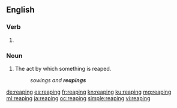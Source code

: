 ==English==

===Verb===
{{head|en|present participle}}

# {{present participle of|reap|lang=en|nocat=1}}

===Noun===
{{en-noun}}

# The act by which something is reaped.
#: ''sowings and '''reapings'''''

[[de:reaping]]
[[es:reaping]]
[[fr:reaping]]
[[kn:reaping]]
[[ku:reaping]]
[[mg:reaping]]
[[ml:reaping]]
[[ja:reaping]]
[[oc:reaping]]
[[simple:reaping]]
[[vi:reaping]]